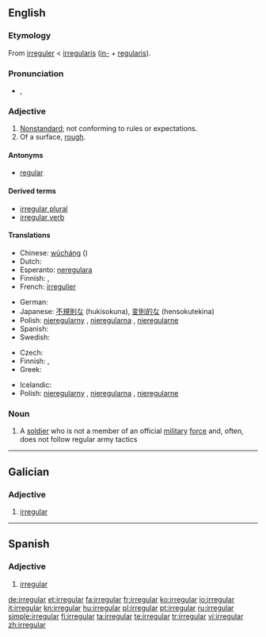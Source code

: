 {{wikipedia}}
{{also|irregulär}}
==English==

===Etymology===
From {{etyl|fro}} [[irreguler]] < {{etyl|ML.}} [[irregularis]] ([[in-#Latin|in-]] + [[regularis]]).

===Pronunciation===
* {{a|US}} {{IPA|/ɪˈrɛgjəlɚ/}}, {{SAMPA|/I"rEgj@l@`/}}

===Adjective===
{{en-adj}}

# [[Nonstandard]]; not conforming to rules or expectations.
# Of a surface, [[rough]].

====Antonyms====
* [[regular]]

====Derived terms====
* [[irregular plural]]
* [[irregular verb]]

====Translations====
{{trans-top|nonstandard}}
* Chinese: [[wúcháng]] ({{zh-ts|無常|无常}})
* Dutch: {{t-|nl|onregelmatig}}
* Esperanto: [[neregulara]]
* Finnish: {{t-|fi|epäsäännöllinen}}, {{t-|fi|säännötön}}
* French: [[irregulier]]
{{trans-mid}}
* German: {{t-|de|irregulär}}
* Japanese: [[不規則な]] (hukisokuna), [[変則的な]] (hensokutekina)
* Polish: [[nieregularny]] {{m}}, [[nieregularna]] {{f}}, [[nieregularne]] {{n}}
* Spanish: {{t-|es|irregular}}
* Swedish: {{t+|sv|oregelbunden}}
{{trans-bottom}}

{{trans-top|in grammar, applied to verbs}}
* Czech: {{t-|cs|nepravidelný|m}}
* Finnish: {{t-|fi|epäsäännöllinen}}, {{t-|fi|säännötön}}
* Greek: {{t+|el|ανώμαλος|tr=anomalos}}
{{trans-mid}}
* Icelandic: {{t|is|óreglulegur|m}}
* Polish: [[nieregularny]] {{m}}, [[nieregularna]] {{f}}, [[nieregularne]] {{n}}
{{trans-bottom}}

===Noun===
{{en-noun}}

# A [[soldier]] who is not a member of an official [[military]] [[force]] and, often, does not follow regular army tactics

----
==Galician==

===Adjective===
{{gl-adj|f=irregular|pl=irregulares}}

# [[#English|irregular]]

----

==Spanish==

===Adjective===
{{es-adj|pl=irregulares}}

# [[#English|irregular]]

[[de:irregular]]
[[et:irregular]]
[[fa:irregular]]
[[fr:irregular]]
[[ko:irregular]]
[[io:irregular]]
[[it:irregular]]
[[kn:irregular]]
[[hu:irregular]]
[[pl:irregular]]
[[pt:irregular]]
[[ru:irregular]]
[[simple:irregular]]
[[fi:irregular]]
[[ta:irregular]]
[[te:irregular]]
[[tr:irregular]]
[[vi:irregular]]
[[zh:irregular]]